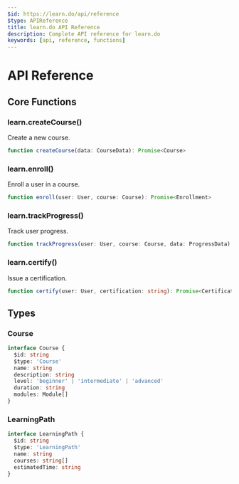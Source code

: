 ```yaml
---
$id: https://learn.do/api/reference
$type: APIReference
title: learn.do API Reference
description: Complete API reference for learn.do
keywords: [api, reference, functions]
---
```


# API Reference

## Core Functions

### learn.createCourse()

Create a new course.

```typescript
function createCourse(data: CourseData): Promise<Course>
```

### learn.enroll()

Enroll a user in a course.

```typescript
function enroll(user: User, course: Course): Promise<Enrollment>
```

### learn.trackProgress()

Track user progress.

```typescript
function trackProgress(user: User, course: Course, data: ProgressData): Promise<void>
```

### learn.certify()

Issue a certification.

```typescript
function certify(user: User, certification: string): Promise<Certificate>
```

## Types

### Course

```typescript
interface Course {
  $id: string
  $type: 'Course'
  name: string
  description: string
  level: 'beginner' | 'intermediate' | 'advanced'
  duration: string
  modules: Module[]
}
```

### LearningPath

```typescript
interface LearningPath {
  $id: string
  $type: 'LearningPath'
  name: string
  courses: string[]
  estimatedTime: string
}
```
